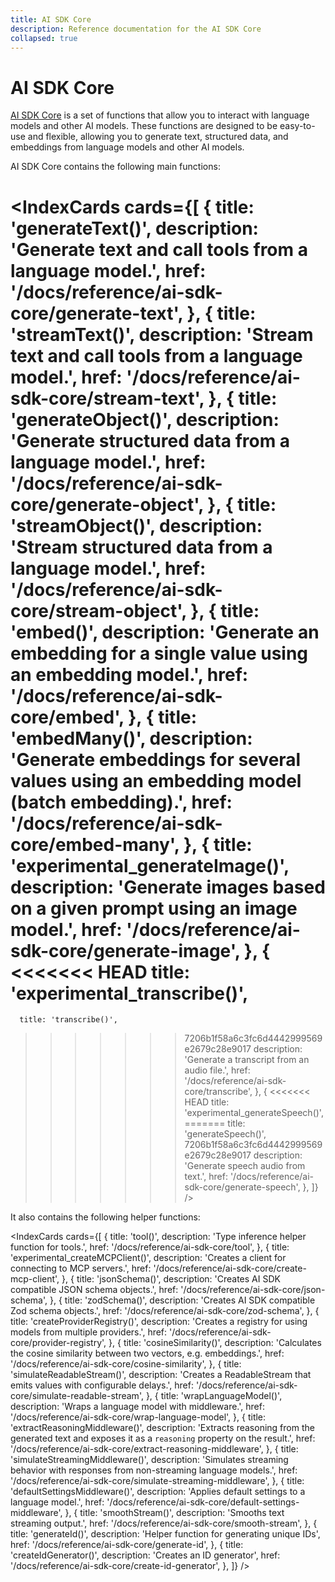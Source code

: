 ```yaml
---
title: AI SDK Core
description: Reference documentation for the AI SDK Core
collapsed: true
---
```


# AI SDK Core

[AI SDK Core](/docs/ai-sdk-core) is a set of functions that allow you to interact with language models and other AI models.
These functions are designed to be easy-to-use and flexible, allowing you to generate text, structured data,
and embeddings from language models and other AI models.

AI SDK Core contains the following main functions:

<IndexCards
  cards={[
    {
      title: 'generateText()',
      description: 'Generate text and call tools from a language model.',
      href: '/docs/reference/ai-sdk-core/generate-text',
    },
    {
      title: 'streamText()',
      description: 'Stream text and call tools from a language model.',
      href: '/docs/reference/ai-sdk-core/stream-text',
    },
    {
      title: 'generateObject()',
      description: 'Generate structured data from a language model.',
      href: '/docs/reference/ai-sdk-core/generate-object',
    },
    {
      title: 'streamObject()',
      description: 'Stream structured data from a language model.',
      href: '/docs/reference/ai-sdk-core/stream-object',
    },
    {
      title: 'embed()',
      description:
        'Generate an embedding for a single value using an embedding model.',
      href: '/docs/reference/ai-sdk-core/embed',
    },
    {
      title: 'embedMany()',
      description:
        'Generate embeddings for several values using an embedding model (batch embedding).',
      href: '/docs/reference/ai-sdk-core/embed-many',
    },
    {
      title: 'experimental_generateImage()',
      description:
        'Generate images based on a given prompt using an image model.',
      href: '/docs/reference/ai-sdk-core/generate-image',
    },
    {
<<<<<<< HEAD
      title: 'experimental_transcribe()',
=======
      title: 'transcribe()',
>>>>>>> 7206b1f58a6c3fc6d4442999569e2679c28e9017
      description: 'Generate a transcript from an audio file.',
      href: '/docs/reference/ai-sdk-core/transcribe',
    },
    {
<<<<<<< HEAD
      title: 'experimental_generateSpeech()',
=======
      title: 'generateSpeech()',
>>>>>>> 7206b1f58a6c3fc6d4442999569e2679c28e9017
      description: 'Generate speech audio from text.',
      href: '/docs/reference/ai-sdk-core/generate-speech',
    },
  ]}
/>

It also contains the following helper functions:

<IndexCards
  cards={[
    {
      title: 'tool()',
      description: 'Type inference helper function for tools.',
      href: '/docs/reference/ai-sdk-core/tool',
    },
    {
      title: 'experimental_createMCPClient()',
      description: 'Creates a client for connecting to MCP servers.',
      href: '/docs/reference/ai-sdk-core/create-mcp-client',
    },
    {
      title: 'jsonSchema()',
      description: 'Creates AI SDK compatible JSON schema objects.',
      href: '/docs/reference/ai-sdk-core/json-schema',
    },
    {
      title: 'zodSchema()',
      description: 'Creates AI SDK compatible Zod schema objects.',
      href: '/docs/reference/ai-sdk-core/zod-schema',
    },
    {
      title: 'createProviderRegistry()',
      description:
        'Creates a registry for using models from multiple providers.',
      href: '/docs/reference/ai-sdk-core/provider-registry',
    },
    {
      title: 'cosineSimilarity()',
      description:
        'Calculates the cosine similarity between two vectors, e.g. embeddings.',
      href: '/docs/reference/ai-sdk-core/cosine-similarity',
    },
    {
      title: 'simulateReadableStream()',
      description:
        'Creates a ReadableStream that emits values with configurable delays.',
      href: '/docs/reference/ai-sdk-core/simulate-readable-stream',
    },
    {
      title: 'wrapLanguageModel()',
      description: 'Wraps a language model with middleware.',
      href: '/docs/reference/ai-sdk-core/wrap-language-model',
    },
    {
      title: 'extractReasoningMiddleware()',
      description:
        'Extracts reasoning from the generated text and exposes it as a `reasoning` property on the result.',
      href: '/docs/reference/ai-sdk-core/extract-reasoning-middleware',
    },
    {
      title: 'simulateStreamingMiddleware()',
      description:
        'Simulates streaming behavior with responses from non-streaming language models.',
      href: '/docs/reference/ai-sdk-core/simulate-streaming-middleware',
    },
    {
      title: 'defaultSettingsMiddleware()',
      description: 'Applies default settings to a language model.',
      href: '/docs/reference/ai-sdk-core/default-settings-middleware',
    },
    {
      title: 'smoothStream()',
      description: 'Smooths text streaming output.',
      href: '/docs/reference/ai-sdk-core/smooth-stream',
    },
    {
      title: 'generateId()',
      description: 'Helper function for generating unique IDs',
      href: '/docs/reference/ai-sdk-core/generate-id',
    },
    {
      title: 'createIdGenerator()',
      description: 'Creates an ID generator',
      href: '/docs/reference/ai-sdk-core/create-id-generator',
    },
  ]}
/>
